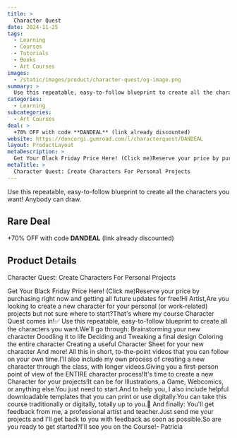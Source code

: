```yaml
---
title: >
  Character Quest
date: 2024-11-25
tags:
  - Learning
  - Courses
  - Tutorials
  - Books
  - Art Courses
images:
  - /static/images/product/character-quest/og-image.png
summary: >
  Use this repeatable, easy-to-follow blueprint to create all the characters you want! Anybody can draw.
categories:
  - Learning
subcategories:
  - Art Courses
deal: >
  +70% OFF with code **DANDEAL** (link already discounted)
website: https://doncorgi.gumroad.com/l/characterquest/DANDEAL
layout: ProductLayout
metaDescription: >
  Get Your Black Friday Price Here! (Click me)Reserve your price by purchasing right now and getting all future updates for free!Hi Artist,Are you looking to create a new character for your personal (or work-related) projects but not sure where to start?That's where my course Character Quest comes in!✅ Use this repeatable, easy-to-follow blueprint to create all the characters you want.We'll go through: Brainstorming your new character Doodling it to life Deciding and Tweaking a final design Coloring the entire character Creating a useful Character Sheet for your new character And more! All this in short, to-the-point videos that you can follow on your own time.I'll also include my own process of creating a new character through the class, with longer videos.Giving you a first-person point of view of the ENTIRE character process!It's time to create a new Character for your projects!It can be for Illustrations, a Game, Webcomics, or anything else.You just need to start.And to help you, I also include helpful downloadable templates that you can print or use digitally.You can take this course traditionally or digitally, totally up to you.📜 And finally: You'll get feedback from me, a professional artist and teacher.Just send me your projects and I'll get back to you with feedback as soon as possible.So are you ready to get started?I'll see you on the Course!- Patricia
metaTitle: >
  Character Quest: Create Characters For Personal Projects
---
```

Use this repeatable, easy-to-follow blueprint to create all the characters you want! Anybody can draw.

## Rare Deal

+70% OFF with code **DANDEAL** (link already discounted)

## Product Details
Character Quest: Create Characters For Personal Projects

Get Your Black Friday Price Here! (Click me)Reserve your price by purchasing right now and getting all future updates for free!Hi Artist,Are you looking to create a new character for your personal (or work-related) projects but not sure where to start?That's where my course Character Quest comes in!✅ Use this repeatable, easy-to-follow blueprint to create all the characters you want.We'll go through: Brainstorming your new character Doodling it to life Deciding and Tweaking a final design Coloring the entire character Creating a useful Character Sheet for your new character And more! All this in short, to-the-point videos that you can follow on your own time.I'll also include my own process of creating a new character through the class, with longer videos.Giving you a first-person point of view of the ENTIRE character process!It's time to create a new Character for your projects!It can be for Illustrations, a Game, Webcomics, or anything else.You just need to start.And to help you, I also include helpful downloadable templates that you can print or use digitally.You can take this course traditionally or digitally, totally up to you.📜 And finally: You'll get feedback from me, a professional artist and teacher.Just send me your projects and I'll get back to you with feedback as soon as possible.So are you ready to get started?I'll see you on the Course!- Patricia
